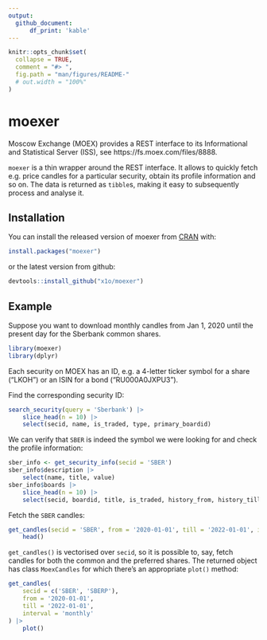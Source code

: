 ```yaml
---
output:
  github_document:
      df_print: 'kable'
---
```


<!-- README.md is generated from README.Rmd. Please edit that file -->

```r
knitr::opts_chunk$set(
  collapse = TRUE,
  comment = "#> ",
  fig.path = "man/figures/README-"
  # out.width = "100%"
)
```

# moexer

<!-- badges: start -->
<!-- badges: end -->

Moscow Exchange (MOEX) provides a REST interface
to its Informational and Statistical Server (ISS), see https://fs.moex.com/files/8888.

`moexer` is a thin wrapper around the REST interface.  It allows to quickly 
fetch e.g. price candles for a particular security, obtain its profile 
information and so on.  The data is returned as `tibble`s, making it easy to 
subsequently process and analyse it.

## Installation

You can install the released version of moexer from [CRAN](https://CRAN.R-project.org) with:

``` r
install.packages("moexer")
```

or the latest version from github:

``` r
devtools::install_github("x1o/moexer")
```

## Example

Suppose you want to download monthly candles from Jan 1, 2020 until the present 
day for the Sberbank common shares.

```r
library(moexer)
library(dplyr)
```

Each security on MOEX has an ID, e.g. a 4-letter ticker symbol for a share
("LKOH") or an ISIN for a bond ("RU000A0JXPU3").

Find the corresponding security ID:

```r
search_security(query = 'Sberbank') |> 
    slice_head(n = 10) |> 
    select(secid, name, is_traded, type, primary_boardid)
```

We can verify that `SBER` is indeed the symbol we were looking for and check the profile information:

```r
sber_info <- get_security_info(secid = 'SBER')
sber_info$description |> 
    select(name, title, value)
sber_info$boards |> 
    slice_head(n = 10) |> 
    select(secid, boardid, title, is_traded, history_from, history_till, currencyid)
```

Fetch the `SBER` candles:

```r
get_candles(secid = 'SBER', from = '2020-01-01', till = '2022-01-01', interval = 'monthly') |> 
    head()
```

`get_candles()` is vectorised over `secid`, so it is possible to, say, fetch 
candles for both the common and the preferred shares.  The returned object has
class `MoexCandles` for which there's an appropriate `plot()` method:

```r
get_candles(
    secid = c('SBER', 'SBERP'), 
    from = '2020-01-01', 
    till = '2022-01-01', 
    interval = 'monthly'
) |> 
    plot()
```

